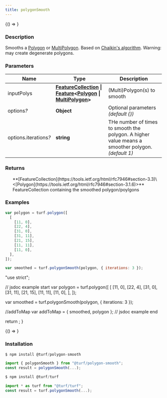 ```yaml
---
title: polygonSmooth
---
```



<!-- Expose turf as global var for experimenting in the browser console -->

<BrowserOnly>{() => <WindowTurfGlobal turf={turf} />}</BrowserOnly>

### Description

Smooths a [Polygon](https://tools.ietf.org/html/rfc7946#section-3.1.6) or [MultiPolygon](https://tools.ietf.org/html/rfc7946#section-3.1.7). Based on [Chaikin's algorithm](http://graphics.cs.ucdavis.edu/education/CAGDNotes/Chaikins-Algorithm/Chaikins-Algorithm.html).
Warning: may create degenerate polygons.

### Parameters

| Name                       | Type                                                                                                                                                                                                                                                                       | Description                                                                                       |
| -------------------------- | -------------------------------------------------------------------------------------------------------------------------------------------------------------------------------------------------------------------------------------------------------------------------- | ------------------------------------------------------------------------------------------------- |
| inputPolys                 | **[FeatureCollection](https://tools.ietf.org/html/rfc7946#section-3.3) \| [Feature](https://tools.ietf.org/html/rfc7946#section-3.2)\<[Polygon](https://tools.ietf.org/html/rfc7946#section-3.1.6) \| [MultiPolygon](https://tools.ietf.org/html/rfc7946#section-3.1.7)>** | (Multi)Polygon(s) to smooth                                                                       |
| options<i>?</i>            | **Object**                                                                                                                                                                                                                                                                 | Optional parameters _(default \{})_                                                               |
| options.iterations<i>?</i> | **string**                                                                                                                                                                                                                                                                 | THe number of times to smooth the polygon. A higher value means a smoother polygon. _(default 1)_ |

### Returns

<ul>
  **[FeatureCollection](https://tools.ietf.org/html/rfc7946#section-3.3)\<[Polygon](https://tools.ietf.org/html/rfc7946#section-3.1.6)>** FeatureCollection containing the smoothed polygon/poylgons

</ul>

### Examples

```javascript
var polygon = turf.polygon([
  [
    [11, 0],
    [22, 4],
    [31, 0],
    [31, 11],
    [21, 15],
    [11, 11],
    [11, 0],
  ],
]);

var smoothed = turf.polygonSmooth(polygon, { iterations: 3 });
```

  "use strict";

  // jsdoc example start
  var polygon = turf.polygon([
    [
      [11, 0],
      [22, 4],
      [31, 0],
      [31, 11],
      [21, 15],
      [11, 11],
      [11, 0],
    ],
  ]);

  var smoothed = turf.polygonSmooth(polygon, { iterations: 3 });

  //addToMap
  var addToMap = { smoothed, polygon };
  // jsdoc example end

  return <ExampleMap addToMap={addToMap} />;
}

<!-- prettier-ignore -->
<BrowserOnly>{() => <Map0 />}</BrowserOnly>

### Installation

```javascript
$ npm install @turf/polygon-smooth

import { polygonSmooth } from "@turf/polygon-smooth";
const result = polygonSmooth(...);
```

```javascript
$ npm install @turf/turf

import * as turf from "@turf/turf";
const result = turf.polygonSmooth(...);
```
